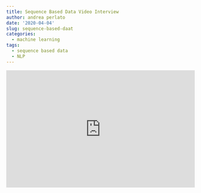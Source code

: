 ```yaml
---
title: Sequence Based Data Video Interview
author: andrea perlato
date: '2020-04-04'
slug: sequence-based-daat
categories:
  - machine learning
tags:
  - sequence based data
  - NLP
---
```

<style>
body {
text-align: justify}
.rwd-video {
    height: 0;
    overflow: hidden;
    padding-bottom: 56.25%;
    padding-top: 30px;
    position: relative;
}
.rwd-video iframe,
.rwd-video object,
.rwd-video embed {
    height: 100%;
    left: 0;
    position: absolute;
    top: 0;
    width: 100%;
}
</style>


<div class="rwd-video">
<iframe width="560" height="315" src="https://www.youtube.com/embed/_PBKXbapU_Q" frameborder="0" allow="accelerometer; autoplay; encrypted-media; gyroscope; picture-in-picture" allowfullscreen></iframe></div>
